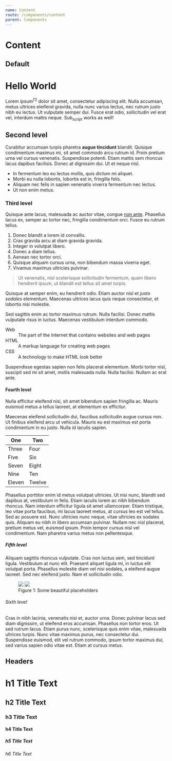 ```yaml
---
name: Content
route: /components/content
parent: Components
---
```



# Content

<PropsTable of={Content} />

## Default

<Playground>
  <Content>
    <h1>Hello World</h1>
    <p>Lorem ipsum<sup><a>[1]</a></sup> dolor sit amet, consectetur adipiscing elit. Nulla accumsan, metus ultrices eleifend gravida, nulla nunc varius lectus, nec rutrum justo nibh eu lectus. Ut vulputate semper dui. Fusce erat odio, sollicitudin vel erat vel, interdum mattis neque. Sub<sub>script</sub> works as well!</p>
    <h2>Second level</h2>
    <p>Curabitur accumsan turpis pharetra <strong>augue tincidunt</strong> blandit. Quisque condimentum maximus mi, sit amet commodo arcu rutrum id. Proin pretium urna vel cursus venenatis. Suspendisse potenti. Etiam mattis sem rhoncus lacus dapibus facilisis. Donec at dignissim dui. Ut et neque nisl.</p>
    <ul>
      <li>In fermentum leo eu lectus mollis, quis dictum mi aliquet.</li>
      <li>Morbi eu nulla lobortis, lobortis est in, fringilla felis.</li>
      <li>Aliquam nec felis in sapien venenatis viverra fermentum nec lectus.</li>
      <li>Ut non enim metus.</li>
    </ul>
    <h3>Third level</h3>
    <p>Quisque ante lacus, malesuada ac auctor vitae, congue <a href="#">non ante</a>. Phasellus lacus ex, semper ac tortor nec, fringilla condimentum orci. Fusce eu rutrum tellus.</p>
    <ol>
      <li>Donec blandit a lorem id convallis.</li>
      <li>Cras gravida arcu at diam gravida gravida.</li>
      <li>Integer in volutpat libero.</li>
      <li>Donec a diam tellus.</li>
      <li>Aenean nec tortor orci.</li>
      <li>Quisque aliquam cursus urna, non bibendum massa viverra eget.</li>
      <li>Vivamus maximus ultricies pulvinar.</li>
    </ol>
    <blockquote>Ut venenatis, nisl scelerisque sollicitudin fermentum, quam libero hendrerit ipsum, ut blandit est tellus sit amet turpis.</blockquote>
    <p>Quisque at semper enim, eu hendrerit odio. Etiam auctor nisl et <em>justo sodales</em> elementum. Maecenas ultrices lacus quis neque consectetur, et lobortis nisi molestie.</p>
    <p>Sed sagittis enim ac tortor maximus rutrum. Nulla facilisi. Donec mattis vulputate risus in luctus. Maecenas vestibulum interdum commodo.</p>
    <dl>
      <dt>Web</dt>
      <dd>The part of the Internet that contains websites and web pages</dd>
      <dt>HTML</dt>
      <dd>A markup language for creating web pages</dd>
      <dt>CSS</dt>
      <dd>A technology to make HTML look better</dd>
    </dl>
    <p>Suspendisse egestas sapien non felis placerat elementum. Morbi tortor nisl, suscipit sed mi sit amet, mollis malesuada nulla. Nulla facilisi. Nullam ac erat ante.</p>
    <h4>Fourth level</h4>
    <p>Nulla efficitur eleifend nisi, sit amet bibendum sapien fringilla ac. Mauris euismod metus a tellus laoreet, at elementum ex efficitur.</p>
    <p>Maecenas eleifend sollicitudin dui, faucibus sollicitudin augue cursus non. Ut finibus eleifend arcu ut vehicula. Mauris eu est maximus est porta condimentum in eu justo. Nulla id iaculis sapien.</p>
    <table>
      <thead>
        <tr>
          <th>One</th>
          <th>Two</th>
        </tr>
      </thead>
      <tbody>
        <tr>
          <td>Three</td>
          <td>Four</td>
        </tr>
        <tr>
          <td>Five</td>
          <td>Six</td>
        </tr>
        <tr>
          <td>Seven</td>
          <td>Eight</td>
        </tr>
        <tr>
          <td>Nine</td>
          <td>Ten</td>
        </tr>
        <tr>
          <td>Eleven</td>
          <td>Twelve</td>
        </tr>
      </tbody>
    </table>
    <p>Phasellus porttitor enim id metus volutpat ultricies. Ut nisi nunc, blandit sed dapibus at, vestibulum in felis. Etiam iaculis lorem ac nibh bibendum rhoncus. Nam interdum efficitur ligula sit amet ullamcorper. Etiam tristique, leo vitae porta faucibus, mi lacus laoreet metus, at cursus leo est vel tellus. Sed ac posuere est. Nunc ultricies nunc neque, vitae ultricies ex sodales quis. Aliquam eu nibh in libero accumsan pulvinar. Nullam nec nisl placerat, pretium metus vel, euismod ipsum. Proin tempor cursus nisl vel condimentum. Nam pharetra varius metus non pellentesque.</p>
    <h5>Fifth level</h5>
    <p>Aliquam sagittis rhoncus vulputate. Cras non luctus sem, sed tincidunt ligula. Vestibulum at nunc elit. Praesent aliquet ligula mi, in luctus elit volutpat porta. Phasellus molestie diam vel nisi sodales, a eleifend augue laoreet. Sed nec eleifend justo. Nam et sollicitudin odio.</p>
    <figure>
      <img src="https://bulma.io/images/placeholders/256x256.png" />
      <img src="https://bulma.io/images/placeholders/256x256.png" />
      <figcaption>
        Figure 1: Some beautiful placeholders
      </figcaption>
    </figure>
    <h6>Sixth level</h6>
    <p>Cras in nibh lacinia, venenatis nisi et, auctor urna. Donec pulvinar lacus sed diam dignissim, ut eleifend eros accumsan. Phasellus non tortor eros. Ut sed rutrum lacus. Etiam purus nunc, scelerisque quis enim vitae, malesuada ultrices turpis. Nunc vitae maximus purus, nec consectetur dui. Suspendisse euismod, elit vel rutrum commodo, ipsum tortor maximus dui, sed varius sapien odio vitae est. Etiam at cursus metus.</p>
  </Content>
</Playground>

## Headers

<Playground>
  <Content>
    <h1>h1 Title Text</h1>
    <h2>h2 Title Text</h2>
    <h3>h3 Title Text</h3>
    <h4>h4 Title Text</h4>
    <h5>h5 Title Text</h5>
    <h6>h6 Title Text</h6>
  </Content>
</Playground>
